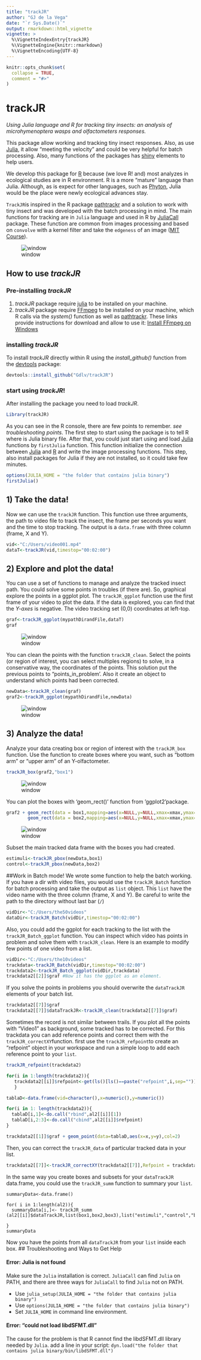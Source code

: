 ```yaml
---
title: "trackJR"
author: "GJ de la Vega"
date: "`r Sys.Date()`"
output: rmarkdown::html_vignette
vignette: >
  %\VignetteIndexEntry{trackJR}
  %\VignetteEngine{knitr::rmarkdown}
  %\VignetteEncoding{UTF-8}
---
```


```r
knitr::opts_chunk$set(
  collapse = TRUE,
  comment = "#>"
)
```

# trackJR

*Using Julia language and R for tracking tiny insects: an analysis of microhymenoptera wasps and olfactometers responses.*

This package allow working and tracking tiny insect responses. Also, as use [Julia](https://julialang.org), it allow "meeting the velocity" and could be very helpful for batch processing. Also, many functions of the packages has [shiny](https://shiny.rstudio.com/) elements to help users. 

We develop this package for [R](https://cran.r-project.org/) because (we love R! and) most analyzes in ecological studies are in R environment. R is a more "mature" language than Julia. Although, as is expect for other languages, such as [Phyton](), Julia would be the place were newly ecological advances stay.

`TrackJR`is inspired in the R package [pathtrackr](https://aharmer.github.io/pathtrackr/) and a solution to work with tiny insect and was developed with the batch processing in mind. The main functions for tracking are in `Julia` language and used in R by [JuliaCall](https://cran.r-project.org/package=JuliaCall) package. These function are common from images processing and based on `convolve` with a kernel filter and take the `edgeness` of an image ([MIT Course](https://computationalthinking.mit.edu/Fall20/)).

![window](figs/00000212.png)

## How to use *trackJR*

### Pre-installing *trackJR*
1) *trackJR* package require [julia](https://julialang.org) to be installed on your machine.
2) *trackJR* package require [FFmpeg](https://ffmpeg.org) to be installed on your machine, which R calls via the *system()* function as well as [pathtrackr](https://aharmer.github.io/pathtrackr/). These links provide instructions for download and allow to use it: [Install FFmpeg on Windows](http://www.wikihow.com/Install-FFmpeg-on-Windows)

### installing *trackJR*

To install *trackJR* directly within R using the *install\_github()* function from the [devtools](https://www.rstudio.com/products/rpackages/devtools/) package:

``` r
devtools::install_github("Gdlv/trackJR")
```
### start using *trackJR*!
After installing the package you need to load *trackJR*. 

``` r
Library(trackJR)
```
As you can see in the R console, there are few points to remember. *see troubleshooting points*.
The first step to start using the package is to tell R where is Julia binary file. After that, you could just start using and load [Julia]() functions by `firstJulia` function. This function initialize the connection between [Julia]() and [R]() and write the image processing functions. This step, also install packages for Julia if they are not installed, so it could take few minutes. 

``` r
options(JULIA_HOME = "the folder that contains julia binary")
firstJulia()
```
## 1) Take the data! 
Now we can use the `trackJR` function. This function use three arguments, the path to video file to track the insect, the frame per seconds you want and the time to stop tracking. The output is a `data.frame` with three column (frame, X and Y). 
``` r
vid<-"C:/Users/video001.mp4" 
dataT<-trackJR(vid,timestop="00:02:00")
```
## 2) Explore and plot the data!
You can use a set of functions to manage and analyze the tracked insect path. You could solve some points in troubles (if there are). So, graphical explore the points in a ggplot plot. The `trackJR_ggplot` function use the first frame of your video to plot the data. If the data is explored, you can find that the *Y-axes* is negative. The video tracking set (0,0) coordinates at left-top. 

``` r
graf<-trackJR_ggplot(mypathDirandFile,dataT)
graf
``` 
![window](figs/plot1.png)

You can clean the points with the function `trackJR_clean`. Select the points (or region of interest, you can select multiples regions) to solve, in a conservative way, the coordinates of the points. This solution put the previous points to "points_in_problem'. Also it create an object to understand which points had been corrected.
``` r
newData<-trackJR_clean(graf)
graf2<-trackJR_ggplot(mypathDirandFile,newData)
``` 
![window](figs/plot2.png)

## 3) Analyze the data!

Analyze your data creating box or region of interest with the `trackJR_box` function. Use the function to create boxes where you want, such as "bottom arm" or "upper arm" of an Y-olfactometer.
``` r
trackJR_box(graf2,"box1")
``` 
![window](figs/plot3.png)

You can plot the boxes with 'geom_rect()' function from 'ggplot2'package. 
``` r
graf2 + geom_rect(data = box1,mapping=aes(x=NULL,y=NULL,xmax=xmax,ymax=ymax,xmin=xmin,ymin=ymin),fill="red",alpha=0.5)+
        geom_rect(data = box2,mapping=aes(x=NULL,y=NULL,xmax=xmax,ymax=ymax,xmin=xmin,ymin=ymin),fill="green",alpha=0.5)
```
![window](figs/Rplot4.png)

Subset the main tracked data frame with the boxes you had created.
``` r
estimuli<-trackJR_pbox(newData,box1)
control<-trackJR_pbox(newData,box2)
``` 

##Work in Batch mode!
We wrote some function to help the batch working. If you have a dir with video files, you would use the `trackJR_Batch` function for batch processing and take the output as `list` object. This `list` have the video name with the three column (frame, X and Y). Be careful to write the path to the directory without last bar (`/`)
``` r
vidDir<-"C:/Users/the50videos" 
dataDir<-trackJR_Batch(vidDir,timestop="00:02:00")
```
Also, you could add the ggplot for each tracking to the list with the `trackJR_Batch_ggplot` function. You can inspect which video has points in problem and solve them with `trackJR_clean`. Here is an example to modify few points of one video from a list. 
``` r
vidDir<-"C:/Users/the10videos" 
trackdata<-trackJR_Batch(vidDir,timestop="00:02:00")
trackdata2<-trackJR_Batch_ggplot(vidDir,trackdata)
trackdata2[[2]]$graf #Now it has the ggplot as an element.
```
If you solve the points in problems you should overwrite the `dataTrackJR` elements of your batch list.

``` r
trackdata2[[7]]$graf
trackdata2[[7]]$dataTrackJR<-trackJR_clean(trackdata2[[7]]$graf)

```
Sometimes the record is not similar between trails. If you plot all the points with "Video1" as background, some tracked has to be corrected. For this trackdata you can add reference points and correct them with the `trackJR_correctXY`function. first use the `trackJR_refpoint`to create an "refpoint" object in your workspace and run a simple loop to add each reference point to your `list`.

```r
trackJR_refpoint(trackdata2)

for(i in 1:length(trackdata2)){
   trackdata2[[i]]$refpoint<-get(ls()[ls()==paste("refpoint",i,sep="")])
   }

tablaD<-data.frame(vid=character(),x=numeric(),y=numeric())

for(i in 1: length(trackdata2)){
  tablaD[i,1]<-do.call("rbind",al2[[i]][1])
  tablaD[i,2:3]<-do.call("cbind",al2[[i]]$refpoint)
}

trackdata2[[1]]$graf + geom_point(data=tablaD,aes(x=x,y=y),col=2)

```
Then, you can correct the `trackJR_data` of particular tracked data in your list.

```r
trackdata2[[7]]<-trackJR_correctXY(trackdata2[[7]],Refpoint = trackdata2[[1]]$refpoint)

```
In the same way you create boxes and subsets for your `dataTrackJR` data.frame, you could use the `trackJR_summ` function to summary your `list`.  

```
summaryData<-data.frame()

for( i in 1:length(al2)){
  summaryData[i,]<- trackJR_summ (al2[[i]]$dataTrackJR,list(box1,box2,box3),list("estimuli","control","blank"))
  
}
summaryData
```
Now you have the points from all `dataTrackJR` from your `list` inside each box.
## Troubleshooting and Ways to Get Help

#### Error: Julia is not found

Make sure the `Julia` installation is correct.
`JuliaCall` can find `Julia` on PATH,
and there are three ways for `JuliaCall` to find `Julia` not on PATH.

- Use `julia_setup(JULIA_HOME = "the folder that contains julia binary")`
- Use `options(JULIA_HOME = "the folder that contains julia binary")`
- Set `JULIA_HOME` in command line environment.

#### Error: "could not load libdSFMT.dll"
The cause for the problem is that R cannot find the libdSFMT.dll library needed by `Julia`.
add a line in your script:
`dyn.load("the folder that contains julia binary/bin/libdSFMT.dll")`
